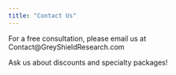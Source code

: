 ```yaml
---
title: "Contact Us"
---
```


For a free consultation, please email us at Contact\@GreyShieldResearch.com

Ask us about discounts and specialty packages!

```         
```

